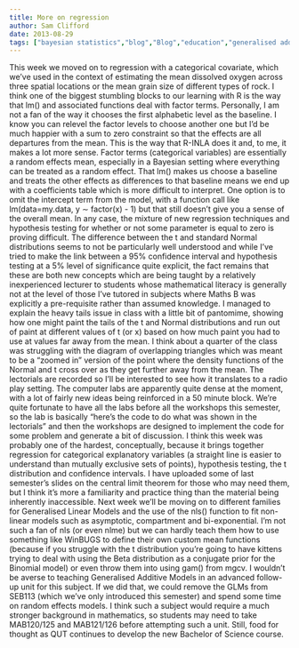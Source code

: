 ```yaml
---
title: More on regression
author: Sam Clifford
date: 2013-08-29
tags: ["bayesian statistics","blog","Blog","education","generalised additive models","mathematics","programming","qut","R","science","seb113","statistics"]
---
```


This week we moved on to regression with a categorical covariate, which we've used in the context of estimating the mean dissolved oxygen across three spatial locations or the mean grain size of different types of rock. I think one of the biggest stumbling blocks to our learning with R is the way that lm() and associated functions deal with factor terms. Personally, I am not a fan of the way it chooses the first alphabetic level as the baseline. I know you can relevel the factor levels to choose another one but I'd be much happier with a sum to zero constraint so that the effects are all departures from the mean. This is the way that R-INLA does it and, to me, it makes a lot more sense. Factor terms (categorical variables) are essentially a random effects mean, especially in a Bayesian setting where everything can be treated as a random effect. That lm() makes us choose a baseline and treats the other effects as differences to that baseline means we end up with a coefficients table which is more difficult to interpret. One option is to omit the intercept term from the model, with a function call like lm(data=my.data, y ∼ factor(x) - 1) but that still doesn't give you a sense of the overall mean. In any case, the mixture of new regression techniques and hypothesis testing for whether or not some parameter is equal to zero is proving difficult. The difference between the t and standard Normal distributions seems to not be particularly well understood and while I've tried to make the link between a 95% confidence interval and hypothesis testing at a 5% level of significance quite explicit, the fact remains that these are both new concepts which are being taught by a relatively inexperienced lecturer to students whose mathematical literacy is generally not at the level of those I've tutored in subjects where Maths B was explicitly a pre-requisite rather than assumed knowledge. I managed to explain the heavy tails issue in class with a little bit of pantomime, showing how one might paint the tails of the t and Normal distributions and run out of paint at different values of t (or x) based on how much paint you had to use at values far away from the mean. I think about a quarter of the class was struggling with the diagram of overlapping triangles which was meant to be a "zoomed in" version of the point where the density functions of the Normal and t cross over as they get further away from the mean. The lectorials are recorded so I'll be interested to see how it translates to a radio play setting. The computer labs are apparently quite dense at the moment, with a lot of fairly new ideas being reinforced in a 50 minute block. We're quite fortunate to have all the labs before all the workshops this semester, so the lab is basically "here's the code to do what was shown in the lectorials" and then the workshops are designed to implement the code for some problem and generate a bit of discussion. I think this week was probably one of the hardest, conceptually, because it brings together regression for categorical explanatory variables (a straight line is easier to understand than mutually exclusive sets of points), hypothesis testing, the t distribution and confidence intervals. I have uploaded some of last semester's slides on the central limit theorem for those who may need them, but I think it's more a familiarity and practice thing than the material being inherently inaccessible. Next week we'll be moving on to different families for Generalised Linear Models and the use of the nls() function to fit non-linear models such as asymptotic, compartment and bi-exponential. I'm not such a fan of nls (or even nlme) but we can hardly teach them how to use something like WinBUGS to define their own custom mean functions (because if you struggle with the t distribution you're going to have kittens trying to deal with using the Beta distribution as a conjugate prior for the Binomial model) or even throw them into using gam() from mgcv. I wouldn't be averse to teaching Generalised Additive Models in an advanced follow-up unit for this subject. If we did that, we could remove the GLMs from SEB113 (which we've only introduced this semester) and spend some time on random effects models. I think such a subject would require a much stronger background in mathematics, so students may need to take MAB120/125 and MAB121/126 before attempting such a unit. Still, food for thought as QUT continues to develop the new Bachelor of Science course.